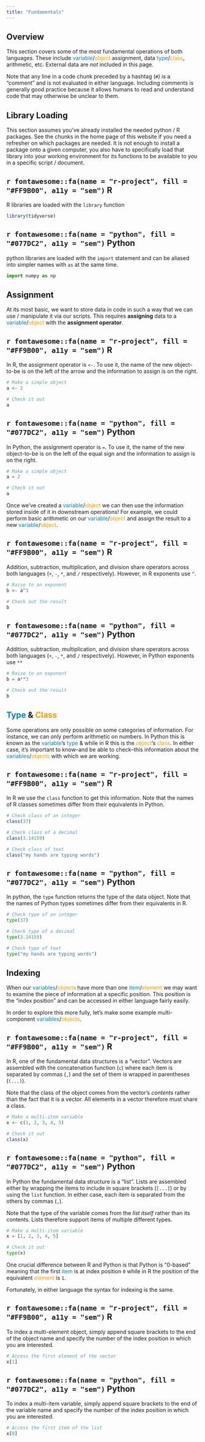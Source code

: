 ```yaml
---
title: "Fundamentals"
---
```


## Overview

This section covers some of the most fundamental operations of both languages. These include <span style="color:#077DC2">variable</span>/<span style="color:#FF9B00">object</span> assignment, data <span style="color:#077DC2">type</span>/<span style="color:#FF9B00">class</span>, arithmetic, etc. External data are _not_ included in this page.

Note that any line in a code chunk preceded by a hashtag (`#`) is a "comment" and is not evaluated in either language. Including comments is generally good practice because it allows humans to read and understand code that may otherwise be unclear to them.

## Library Loading

This section assumes you've already installed the needed python / R packages. See the chunks in the home page of this website if you need a refresher on which packages are needed. It is not enough to install a package onto a given computer, you also have to specifically load that library into your working environment for its functions to be available to you in a specific script / document.

:::panel-tabset
## `r fontawesome::fa(name = "r-project", fill = "#FF9B00", a11y = "sem")` R

R libraries are loaded with the `library` function

```r
library(tidyverse)
```

## `r fontawesome::fa(name = "python", fill = "#077DC2", a11y = "sem")` Python

python libraries are loaded with the `import` statement and can be aliased into simpler names with `as` at the same time.

```python
import numpy as np
```
:::

## Assignment

At its most basic, we want to store data in code in such a way that we can use / manipulate it via our scripts. This requires **assigning** data to a <span style="color:#077DC2">variable</span>/<span style="color:#FF9B00">object</span> with the **assignment operator**.

:::panel-tabset
## `r fontawesome::fa(name = "r-project", fill = "#FF9B00", a11y = "sem")` R

In R, the assignment operator is `<-`. To use it, the name of the new object-to-be is on the left of the arrow and the information to assign is on the right.

```r
# Make a simple object
a <- 2

# Check it out
a
```

## `r fontawesome::fa(name = "python", fill = "#077DC2", a11y = "sem")` Python

In Python, the assignment operator is `=`. To use it, the name of the new object-to-be is on the left of the equal sign and the information to assign is on the right.

```python
# Make a simple object
a = 2

# Check it out
a
```
:::

Once we've created a <span style="color:#077DC2">variable</span>/<span style="color:#FF9B00">object</span> we can then use the information stored inside of it in downstream operations! For example, we could perform basic arithmetic on our <span style="color:#077DC2">variable</span>/<span style="color:#FF9B00">object</span> and assign the result to a new <span style="color:#077DC2">variable</span>/<span style="color:#FF9B00">object</span>.

:::panel-tabset
## `r fontawesome::fa(name = "r-project", fill = "#FF9B00", a11y = "sem")` R

Addition, subtraction, multiplication, and division share operators across both languages (`+`, `-`, `*`, and `/` respectively). However, in R exponents use `^`.

```r
# Raise to an exponent
b <- a^3

# Check out the result
b
```

## `r fontawesome::fa(name = "python", fill = "#077DC2", a11y = "sem")` Python

Addition, subtraction, multiplication, and division share operators across both languages (`+`, `-`, `*`, and `/` respectively). However, in Python exponents use `**`

```python
# Raise to an exponent
b = a**3

# Check out the result
b
```
:::

## <span style="color:#077DC2">Type</span> & <span style="color:#FF9B00">Class</span>

Some operations are only possible on some categories of information. For instance, we can only perform arithmetic on numbers. In Python this is known as the <span style="color:#077DC2">variable</span>'s <span style="color:#077DC2">type</span> & while in R this is the <span style="color:#FF9B00">object</span>'s <span style="color:#FF9B00">class</span>. In either case, it's important to know--and be able to check--this information about the <span style="color:#077DC2">variables</span>/<span style="color:#FF9B00">objects</span> with which we are working.

:::panel-tabset
## `r fontawesome::fa(name = "r-project", fill = "#FF9B00", a11y = "sem")` R

In R we use the `class` function to get this information. Note that the names of R classes sometimes differ from their equivalents in Python.

```r
# Check class of an integer
class(37)
```

```r
# Check class of a decimal
class(3.14159)
```

```r
# Check class of text
class("my hands are typing words")
```

## `r fontawesome::fa(name = "python", fill = "#077DC2", a11y = "sem")` Python

In python, the `type` function returns the type of the data object. Note that the names of Python types sometimes differ from their equivalents in R.

```python
# Check type of an integer
type(37)
```

```python
# Check type of a decimal
type(3.14159)
```

```python
# Check type of text
type("my hands are typing words")
```
:::

## Indexing

When our <span style="color:#077DC2">variables</span>/<span style="color:#FF9B00">objects</span> have more than one <span style="color:#077DC2">item</span>/<span style="color:#FF9B00">element</span> we may want to examine the piece of information at a specific position. This position is the "index position" and can be accessed in either language fairly easily.

In order to explore this more fully, let's make some example multi-component <span style="color:#077DC2">variables</span>/<span style="color:#FF9B00">objects</span>.

:::panel-tabset
## `r fontawesome::fa(name = "r-project", fill = "#FF9B00", a11y = "sem")` R

In R, one of the fundamental data structures is a "vector". Vectors are assembled with the concatenation function (`c`) where each item is separated by commas (`,`) and the set of them is wrapped in parentheses (`(...)`).

Note that the class of the object comes from the vector's _contents_ rather than the fact that it is a vector. All elements in a vector therefore must share a class.

```r
# Make a multi-item variable
x <- c(1, 2, 3, 4, 5)

# Check it out
class(x)
```

## `r fontawesome::fa(name = "python", fill = "#077DC2", a11y = "sem")` Python

In Python the fundamental data structure is a "list". Lists are assembled either by wrapping the items to include in square brackets (`[...]`) or by using the `list` function. In either case, each item is separated from the others by commas (`,`).

Note that the type of the variable comes from the _list itself_ rather than its contents. Lists therefore support items of multiple different types.

```python
# Make a multi-item variable
x = [1, 2, 3, 4, 5]

# Check it out
type(x)
```
:::

One crucial difference between R and Python is that Python is "0-based" meaning that the first <span style="color:#077DC2">item</span> is at index position `0` while in R the position of the equivalent <span style="color:#FF9B00">element</span> is `1`.

Fortunately, in either language the syntax for indexing is the same.

:::panel-tabset
## `r fontawesome::fa(name = "r-project", fill = "#FF9B00", a11y = "sem")` R

To index a multi-element object, simply append square brackets to the end of the object name and specify the number of the index position in which you are interested.

```r
# Access the first element of the vector
x[1]
```

## `r fontawesome::fa(name = "python", fill = "#077DC2", a11y = "sem")` Python

To index a multi-item variable, simply append square brackets to the end of the variable name and specify the number of the index position in which you are interested.

```python
# Access the first item of the list
x[0]
```
:::

